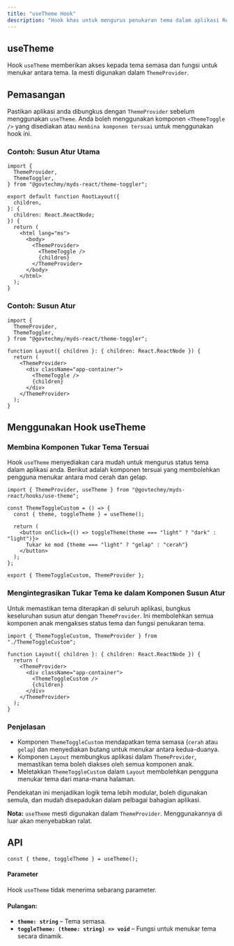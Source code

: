 ```yaml
---
title: "useTheme Hook"
description: "Hook khas untuk mengurus penukaran tema dalam aplikasi React."
---
```


## useTheme

Hook `useTheme` memberikan akses kepada tema semasa dan fungsi untuk menukar antara tema. Ia mesti digunakan dalam `ThemeProvider`.

## Pemasangan

Pastikan aplikasi anda dibungkus dengan `ThemeProvider` sebelum menggunakan `useTheme`. Anda boleh menggunakan komponen `<ThemeToggle />` yang disediakan atau `membina komponen tersuai` untuk menggunakan hook ini.

### Contoh: Susun Atur Utama

```tsx
import {
  ThemeProvider,
  ThemeToggler,
} from "@govtechmy/myds-react/theme-toggler";

export default function RootLayout({
  children,
}: {
  children: React.ReactNode;
}) {
  return (
    <html lang="ms">
      <body>
        <ThemeProvider>
          <ThemeToggle />
          {children}
        </ThemeProvider>
      </body>
    </html>
  );
}
```

### Contoh: Susun Atur

```tsx
import {
  ThemeProvider,
  ThemeToggler,
} from "@govtechmy/myds-react/theme-toggler";

function Layout({ children }: { children: React.ReactNode }) {
  return (
    <ThemeProvider>
      <div className="app-container">
        <ThemeToggle />
        {children}
      </div>
    </ThemeProvider>
  );
}
```

## Menggunakan Hook useTheme

### Membina Komponen Tukar Tema Tersuai

Hook `useTheme` menyediakan cara mudah untuk mengurus status tema dalam aplikasi anda. Berikut adalah komponen tersuai yang membolehkan pengguna menukar antara mod cerah dan gelap.

```tsx
import { ThemeProvider, useTheme } from "@govtechmy/myds-react/hooks/use-theme";

const ThemeToggleCustom = () => {
  const { theme, toggleTheme } = useTheme();

  return (
    <button onClick={() => toggleTheme(theme === "light" ? "dark" : "light")}>
      Tukar ke mod {theme === "light" ? "gelap" : "cerah"}
    </button>
  );
};

export { ThemeToggleCustom, ThemeProvider };
```

### Mengintegrasikan Tukar Tema ke dalam Komponen Susun Atur

Untuk memastikan tema diterapkan di seluruh aplikasi, bungkus keseluruhan susun atur dengan `ThemeProvider`. Ini membolehkan semua komponen anak mengakses status tema dan fungsi penukaran tema.

```tsx
import { ThemeToggleCustom, ThemeProvider } from "./ThemeToggleCustom";

function Layout({ children }: { children: React.ReactNode }) {
  return (
    <ThemeProvider>
      <div className="app-container">
        <ThemeToggleCustom />
        {children}
      </div>
    </ThemeProvider>
  );
}
```

### Penjelasan

- Komponen `ThemeToggleCustom` mendapatkan tema semasa (`cerah` atau `gelap`) dan menyediakan butang untuk menukar antara kedua-duanya.
- Komponen `Layout` membungkus aplikasi dalam `ThemeProvider`, memastikan tema boleh diakses oleh semua komponen anak.
- Meletakkan `ThemeToggleCustom` dalam `Layout` membolehkan pengguna menukar tema dari mana-mana halaman.

Pendekatan ini menjadikan logik tema lebih modular, boleh digunakan semula, dan mudah disepadukan dalam pelbagai bahagian aplikasi.

**Nota:** `useTheme` mesti digunakan dalam `ThemeProvider`. Menggunakannya di luar akan menyebabkan ralat.

## API

`const { theme, toggleTheme } = useTheme();`

#### Parameter

Hook `useTheme` tidak menerima sebarang parameter.

#### Pulangan:

- **`theme: string`** – Tema semasa.
- **`toggleTheme: (theme: string) => void`** – Fungsi untuk menukar tema secara dinamik.
